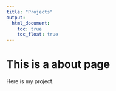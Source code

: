 ```yaml
---
title: "Projects"
output: 
  html_document:
    toc: true
    toc_float: true
---
```


# This is a about page
Here is my project.


